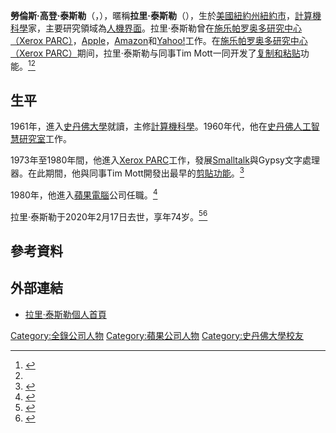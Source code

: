 {{Expand language|1=en|time=2020-02-20T10:44:12+00:00}}
{{noteTA
|G1=教育與研究
|1=zh-hans:粘贴; zh-hant:貼上;
|2=zh-cn:斯坦福; zh-sg:斯坦福; zh-tw:史丹佛; zh-hk:史丹福; zh-mo:史丹福;
}}
{{Infobox scientist
| honorific_prefix = 
| name = 勞倫斯·高登·泰斯勒
| honorific_suffix = 
| native_name = Lawrence Gordon Tesler
| native_name_lang = en
| image = Larry Tesler Smiles at Whisper.jpeg
| image_size = 
| alt = 
| caption = 拉里·泰斯勒（攝於2007年）
| birth_date = {{birth date|1945|4|24}}
| birth_place = {{USA}}[[紐約州|紐約州]][[紐約市|紐約市]][[布朗克斯|布朗克斯]]
| death_date = {{death date and age|2020|2|17|1945|4|24}}
| death_place = {{USA}}[[加州|加州]][[波托拉谷_(加利福尼亞州)|波托拉谷]]
| death_cause = 
| resting_place = 
| resting_place_coordinates = <!--{{coord|LAT|LONG|type:landmark|display=inline,title}}-->
| other_names = 拉里·泰斯勒（Larry Tesler）
| residence = 
| citizenship = 
| nationality = 
| fields = [[計算機科學|計算機科學]]<br>[[人機互動|人機互動]]
| workplaces = 
| patrons = 
| education = 
| alma_mater = [[史丹佛大學|史丹佛大學]]
| thesis_title = <!--(or  | thesis1_title =  and  | thesis2_title = )-->
| thesis_url = <!--(or  | thesis1_url  =   and  | thesis2_url  =  )-->
| thesis_year = <!--(or  | thesis1_year =   and  | thesis2_year =  )-->
| doctoral_advisor = <!--(or  | doctoral_advisors = )-->
| academic_advisors = 
| doctoral_students = 
| notable_students = 
| known_for = 開發[[剪切、复制、粘贴|复制和粘贴]]功能
| influences = 
| influenced = 
| awards = 
| author_abbrev_bot = 
| author_abbrev_zoo = 
| spouse = <!--(or | spouses = )-->
| partner = <!--(or | partners = )-->
| children = 
| signature = <!--(filename only)-->
| signature_alt = 
| website = {{URL|www.nomodes.com}}
| footnotes = 
}}
'''勞倫斯·高登·泰斯勒'''（{{lang-en|Lawrence Gordon Tesler}}，{{bd|1945年|4月24日|2020年|2月17日|catIdx=Tesler, Larry}}），暱稱'''拉里·泰斯勒'''（{{lang|en|Larry Tesler}}），生於[[美國|美國]][[紐約州|紐約州]][[紐約市|紐約市]]，[[計算機科學|計算機科學]]家，主要研究領域為[[人機界面|人機界面]]。拉里·泰斯勒曾在[[帕罗奥多研究中心|施乐帕罗奥多研究中心（Xerox PARC）]]，[[苹果公司|Apple]]，[[亚马逊公司|Amazon]]和[[雅虎|Yahoo!]]工作。在[[帕罗奥多研究中心|施乐帕罗奥多研究中心（Xerox PARC）]]期间，拉里·泰斯勒与同事Tim Mott一同开发了[[剪切、复制、粘贴|复制和粘贴]]功能。<ref>{{Cite web|title=發明「複製貼上」！蘋果前傳奇工程師Larry Tesler 逝世...享壽74歲|url=https://www.ettoday.net/news/20200220/1650281.htm|author=CTWANT|date=2020-02-20|accessdate=2020-02-20|work=ETtoday|language=zh-tw|archive-url=https://web.archive.org/web/20200220104309/https://www.ettoday.net/news/20200220/1650281.htm|archive-date=2020-02-20|dead-url=yes}}</ref><ref name="ieee spectrum"/>

==生平==
1961年，進入[[史丹佛大學|史丹佛大學]]就讀，主修[[計算機科學|計算機科學]]。1960年代，他在[[史丹佛人工智慧研究室|史丹佛人工智慧研究室]]工作。

1973年至1980年間，他進入[[Xerox_PARC|Xerox PARC]]工作，發展[[Smalltalk|Smalltalk]]與Gypsy文字處理器。在此期間，他與同事Tim Mott開發出最早的[[剪下、複製、貼上|剪貼功能]]。<ref name="ieee spectrum">{{cite web | url = https://spectrum.ieee.org/computing/software/of-modes-and-men | title = Of Modes and Men | first = Tekla S. | last = Perry | date = 2005-08-01 | accessdate = 2020-02-19 | work = [[IEEE綜覽|IEEE綜覽]] | archive-date = 2020-03-11 | archive-url = https://web.archive.org/web/20200311160906/https://spectrum.ieee.org/computing/software/of-modes-and-men | dead-url = no }}</ref>

1980年，他進入[[蘋果電腦|蘋果電腦]]公司任職。<ref name="counterculture">{{cite book | title = The Apple Revolution: Steve Jobs, the Counterculture and How the Crazy Ones Took over the World | first = Luke | last = Dormehl | publisher = [[Random_House|Random House]] | year = 2012 | pages = 163-164 | isbn = 1448131367 }}</ref>

拉里·泰斯勒于2020年2月17日去世，享年74岁。<ref>{{Cite web|title=发明剪切-复制-粘贴的计算机科学家泰斯勒去世|url=https://oa.zol.com.cn/738/7385545.html|author=王征|accessdate=2020-02-20|date=2020-02-20|work=中关村在线|language=zh-cn|archive-url=https://web.archive.org/web/20200220031544/https://oa.zol.com.cn/738/7385545.html|archive-date=2020-02-20|dead-url=yes}}</ref><ref>{{Cite web|title=發明剪下複製貼上 美電腦先驅泰斯勒74歲辭世|url=https://www.cna.com.tw/news/firstnews/202002200175.aspx|author=紀錦玲|date=2020-02-20|accessdate=2020-02-20|work=中央通訊社|language=zh-tw|archive-date=2020-08-10|archive-url=https://web.archive.org/web/20200810083716/https://www.cna.com.tw/news/firstnews/202002200175.aspx|dead-url=no}}</ref>

==參考資料==
{{reflist|30em}}

==外部連結==
{{Commons|Larry Tesler}}
*[http://www.nomodes.com/ 拉里·泰斯勒個人首頁] {{Wayback|url=http://www.nomodes.com/ |date=20210215002053 }}


{{DEFAULTSORT:Tesler,Larry}}
[[Category:全錄公司人物|Category:全錄公司人物]]
[[Category:蘋果公司人物|Category:蘋果公司人物]]
[[Category:史丹佛大學校友|Category:史丹佛大學校友]]